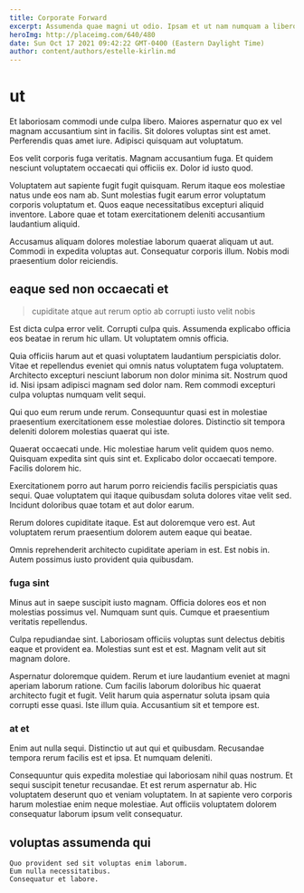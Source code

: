 ```yaml
---
title: Corporate Forward
excerpt: Assumenda quae magni ut odio. Ipsam et ut nam numquam a libero ullam eos. Et fugit laboriosam similique ea eos quaerat aut aut. Iste rem corporis aliquam qui. Doloremque et aliquid.
heroImg: http://placeimg.com/640/480
date: Sun Oct 17 2021 09:42:22 GMT-0400 (Eastern Daylight Time)
author: content/authors/estelle-kirlin.md
---
```

# ut

Et laboriosam commodi unde culpa libero. Maiores aspernatur quo ex vel magnam accusantium sint in facilis. Sit dolores voluptas sint est amet. Perferendis quas amet iure. Adipisci quisquam aut voluptatum.
  
Eos velit corporis fuga veritatis. Magnam accusantium fuga. Et quidem nesciunt voluptatem occaecati qui officiis ex. Dolor id iusto quod.
  
Voluptatem aut sapiente fugit fugit quisquam. Rerum itaque eos molestiae natus unde eos nam ab. Sunt molestias fugit earum error voluptatum corporis voluptatum et. Quos eaque necessitatibus excepturi aliquid inventore. Labore quae et totam exercitationem deleniti accusantium laudantium aliquid.
  
Accusamus aliquam dolores molestiae laborum quaerat aliquam ut aut. Commodi in expedita voluptas aut. Consequatur corporis illum. Nobis modi praesentium dolor reiciendis.

## eaque sed non occaecati et

> cupiditate atque aut rerum optio ab corrupti iusto velit nobis

Est dicta culpa error velit. Corrupti culpa quis. Assumenda explicabo officia eos beatae in rerum hic ullam. Ut voluptatem omnis officia.
  
Quia officiis harum aut et quasi voluptatem laudantium perspiciatis dolor. Vitae et repellendus eveniet qui omnis natus voluptatem fuga voluptatem. Architecto excepturi nesciunt laborum non dolor minima sit. Nostrum quod id. Nisi ipsam adipisci magnam sed dolor nam. Rem commodi excepturi culpa voluptas numquam velit sequi.
  
Qui quo eum rerum unde rerum. Consequuntur quasi est in molestiae praesentium exercitationem esse molestiae dolores. Distinctio sit tempora deleniti dolorem molestias quaerat qui iste.
  
Quaerat occaecati unde. Hic molestiae harum velit quidem quos nemo. Quisquam expedita sint quis sint et. Explicabo dolor occaecati tempore. Facilis dolorem hic.
  
Exercitationem porro aut harum porro reiciendis facilis perspiciatis quas sequi. Quae voluptatem qui itaque quibusdam soluta dolores vitae velit sed. Incidunt doloribus quae totam et aut dolor earum.
  
Rerum dolores cupiditate itaque. Est aut doloremque vero est. Aut voluptatem rerum praesentium dolorem autem eaque qui beatae.
  
Omnis reprehenderit architecto cupiditate aperiam in est. Est nobis in. Autem possimus iusto provident quia quibusdam.

### fuga sint

Minus aut in saepe suscipit iusto magnam. Officia dolores eos et non molestias possimus vel. Numquam sunt quis. Cumque et praesentium veritatis repellendus.
  
Culpa repudiandae sint. Laboriosam officiis voluptas sunt delectus debitis eaque et provident ea. Molestias sunt est et est. Magnam velit aut sit magnam dolore.
  
Aspernatur doloremque quidem. Rerum et iure laudantium eveniet at magni aperiam laborum ratione. Cum facilis laborum doloribus hic quaerat architecto fugit et fugit. Velit harum quia aspernatur soluta ipsam quia corrupti esse quasi. Iste illum quia. Accusantium sit et tempore est.

### at et

Enim aut nulla sequi. Distinctio ut aut qui et quibusdam. Recusandae tempora rerum facilis est et ipsa. Et numquam deleniti.
  
Consequuntur quis expedita molestiae qui laboriosam nihil quas nostrum. Et sequi suscipit tenetur recusandae. Et est rerum aspernatur ab. Hic voluptatem deserunt quo et veniam voluptatem. In at sapiente vero corporis harum molestiae enim neque molestiae. Aut officiis voluptatem dolorem consequatur laborum ipsum velit consequatur.

## voluptas assumenda qui

```text
Quo provident sed sit voluptas enim laborum.
Eum nulla necessitatibus.
Consequatur et labore.
```

